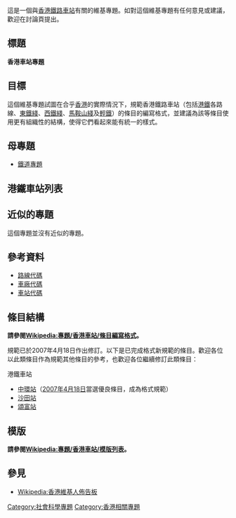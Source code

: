 {{维基专题状态|inactive}}
這是一個與[[:Category:香港鐵路車站|香港鐵路車站]]有關的維基專題。如對這個維基專題有任何意見或建議，歡迎在討論頁提出。

==標題==
'''香港車站專題'''

==目標==

這個維基專題試圖在合乎[[香港|香港]]的實際情況下，規範香港鐵路車站（包括[[港鐵|港鐵]]各路線、[[東鐵綫|東鐵綫]]、[[西鐵綫|西鐵綫]]、[[馬鞍山綫|馬鞍山綫]]及[[香港輕鐵|輕鐵]]）的條目的編寫格式，並建議為該等條目使用更有組織性的結構，使得它們看起來能有統一的樣式。

==母專題==
*[[Wikipedia:專題/鐵道|鐵道專題]]

==港鐵車站列表==
{{港鐵車站列表|nocat}}

==近似的專題==
這個專題並沒有近似的專題。

==參考資料==
*[http://www.funchannel.hk/resources/railway/rail-lines.htm 路線代碼]
*[http://www.funchannel.hk/resources/railway/rail-depot.htm 車廠代碼]
*[http://www.funchannel.hk/resources/railway/rail-stations.htm 車站代碼]

==條目結構==
'''請參閱[[Wikipedia:專題/香港車站/條目編寫格式|Wikipedia:專題/香港車站/條目編寫格式]]。'''

規範已於2007年4月18日作出修訂。以下是已完成格式新規範的條目。歡迎各位以此類條目作為規範其他條目的參考，也歡迎各位繼續修訂此類條目：

;港鐵車站
*[[中環站|中環站]]（[[2007年|2007年]][[4月18日|4月18日]]當選優良條目，成為格式規範）
*[[沙田站|沙田站]]
*[[頌富站|頌富站]]

==模版==

'''請參閱[[Wikipedia:專題/香港車站/模版列表|Wikipedia:專題/香港車站/模版列表]]。'''

==參見==
*[[Wikipedia:香港維基人佈告板|Wikipedia:香港維基人佈告板]]

{{Hong Kong quick links}}
{{WikiProject Footer}}
[[Category:社會科學專題|Category:社會科學專題]]
[[Category:香港相關專題|Category:香港相關專題]]